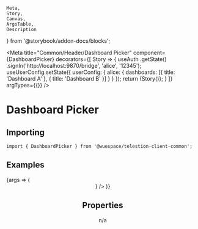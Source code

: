 	Meta,
	Story,
	Canvas,
	ArgsTable,
	Description
} from '@storybook/addon-docs/blocks';

<Meta
	title="Common/Header/Dashboard Picker"
	component={DashboardPicker}
	decorators={[
		Story => {
			useAuth
				.getState()
				.signIn('http://localhost:9870/bridge', 'alice', '12345');
			useUserConfig.setState({
				userConfig: {
					alice: {
						dashboards: [{ title: 'Dashboard A' }, { title: 'Dashboard B' }]
					}
				}
			});
			return <TelestionClient>{Story()}</TelestionClient>;
		}
	]}
	argTypes={{}}
/>

# Dashboard Picker

<Description of={DashboardPicker} />

## Importing

```tsx
import { DashboardPicker } from '@wuespace/telestion-client-common';
```

## Examples

<Canvas>
	<Story height={'64px'} name="Simple Dashboard picker" args={{}}>
		{args => (
			<MemoryRouter initialIndex={0}>
				<CommonWrapper>
					<Header center={<DashboardPicker {...args} />} />
				</CommonWrapper>
			</MemoryRouter>
		)}
	</Story>
</Canvas>

## Properties

n/a

